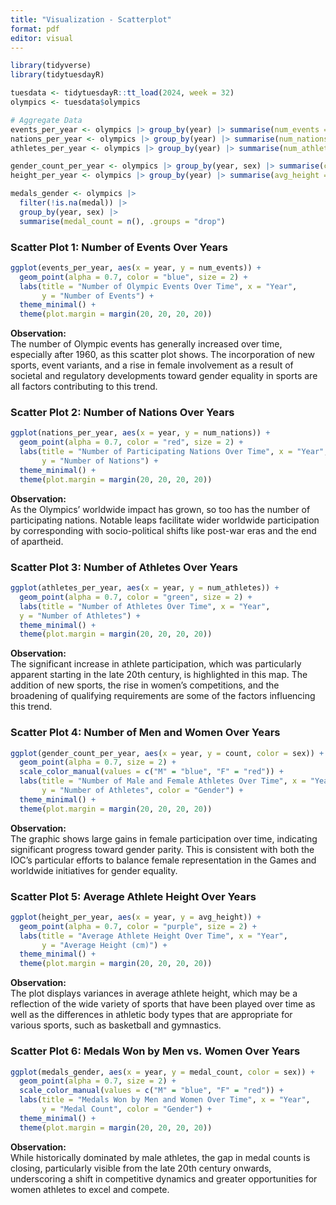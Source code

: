 ```yaml
---
title: "Visualization - Scatterplot"
format: pdf
editor: visual
---
```


```r
library(tidyverse)
library(tidytuesdayR)

tuesdata <- tidytuesdayR::tt_load(2024, week = 32)
olympics <- tuesdata$olympics

# Aggregate Data
events_per_year <- olympics |> group_by(year) |> summarise(num_events = n_distinct(event))
nations_per_year <- olympics |> group_by(year) |> summarise(num_nations = n_distinct(noc))
athletes_per_year <- olympics |> group_by(year) |> summarise(num_athletes = n_distinct(name))

gender_count_per_year <- olympics |> group_by(year, sex) |> summarise(count = n(), .groups = "drop")
height_per_year <- olympics |> group_by(year) |> summarise(avg_height = mean(height, na.rm = TRUE))

medals_gender <- olympics |> 
  filter(!is.na(medal)) |> 
  group_by(year, sex) |> 
  summarise(medal_count = n(), .groups = "drop")
```

### Scatter Plot 1: Number of Events Over Years

```r
ggplot(events_per_year, aes(x = year, y = num_events)) +
  geom_point(alpha = 0.7, color = "blue", size = 2) +
  labs(title = "Number of Olympic Events Over Time", x = "Year", 
       y = "Number of Events") +
  theme_minimal() +
  theme(plot.margin = margin(20, 20, 20, 20))
```

**Observation:**  
The number of Olympic events has generally increased over time, especially after 1960, as this scatter plot shows. The incorporation of new sports, event variants, and a rise in female involvement as a result of societal and regulatory developments toward gender equality in sports are all factors contributing to this trend.

### Scatter Plot 2: Number of Nations Over Years

```r
ggplot(nations_per_year, aes(x = year, y = num_nations)) +
  geom_point(alpha = 0.7, color = "red", size = 2) +
  labs(title = "Number of Participating Nations Over Time", x = "Year",
       y = "Number of Nations") +
  theme_minimal() +
  theme(plot.margin = margin(20, 20, 20, 20))
```

**Observation:**  
As the Olympics' worldwide impact has grown, so too has the number of participating nations. Notable leaps facilitate wider worldwide participation by corresponding with socio-political shifts like post-war eras and the end of apartheid.

### Scatter Plot 3: Number of Athletes Over Years

```r
ggplot(athletes_per_year, aes(x = year, y = num_athletes)) +
  geom_point(alpha = 0.7, color = "green", size = 2) +
  labs(title = "Number of Athletes Over Time", x = "Year", 
  y = "Number of Athletes") +
  theme_minimal() +
  theme(plot.margin = margin(20, 20, 20, 20))
```

**Observation:**  
The significant increase in athlete participation, which was particularly apparent starting in the late 20th century, is highlighted in this map. The addition of new sports, the rise in women's competitions, and the broadening of qualifying requirements are some of the factors influencing this trend.

### Scatter Plot 4: Number of Men and Women Over Years

```r
ggplot(gender_count_per_year, aes(x = year, y = count, color = sex)) +
  geom_point(alpha = 0.7, size = 2) +
  scale_color_manual(values = c("M" = "blue", "F" = "red")) +
  labs(title = "Number of Male and Female Athletes Over Time", x = "Year",
       y = "Number of Athletes", color = "Gender") +
  theme_minimal() +
  theme(plot.margin = margin(20, 20, 20, 20))
```

**Observation:**  
The graphic shows large gains in female participation over time, indicating significant progress toward gender parity. This is consistent with both the IOC's particular efforts to balance female representation in the Games and worldwide initiatives for gender equality.

### Scatter Plot 5: Average Athlete Height Over Years

```r
ggplot(height_per_year, aes(x = year, y = avg_height)) +
  geom_point(alpha = 0.7, color = "purple", size = 2) +
  labs(title = "Average Athlete Height Over Time", x = "Year", 
       y = "Average Height (cm)") +
  theme_minimal() +
  theme(plot.margin = margin(20, 20, 20, 20))
```

**Observation:**  
The plot displays variances in average athlete height, which may be a reflection of the wide variety of sports that have been played over time as well as the differences in athletic body types that are appropriate for various sports, such as basketball and gymnastics.

### Scatter Plot 6: Medals Won by Men vs. Women Over Years

```r
ggplot(medals_gender, aes(x = year, y = medal_count, color = sex)) +
  geom_point(alpha = 0.7, size = 2) +
  scale_color_manual(values = c("M" = "blue", "F" = "red")) +
  labs(title = "Medals Won by Men and Women Over Time", x = "Year", 
       y = "Medal Count", color = "Gender") +
  theme_minimal() +
  theme(plot.margin = margin(20, 20, 20, 20))
```

**Observation:**  
While historically dominated by male athletes, the gap in medal counts is closing, particularly visible from the late 20th century onwards, underscoring a shift in competitive dynamics and greater opportunities for women athletes to excel and compete.

